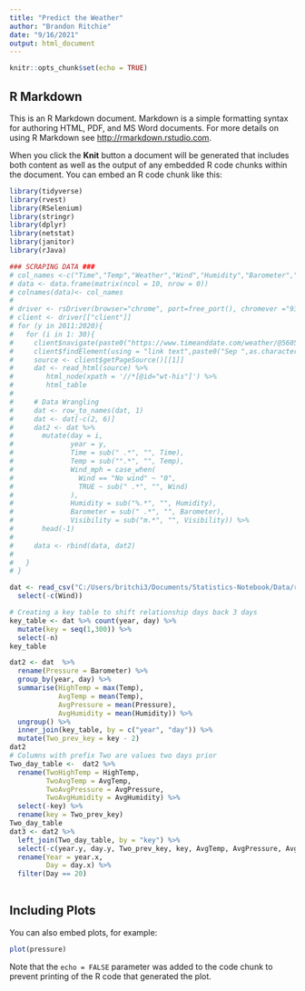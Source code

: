```yaml
---
title: "Predict the Weather"
author: "Brandon Ritchie"
date: "9/16/2021"
output: html_document
---
```


```r
knitr::opts_chunk$set(echo = TRUE)
```

## R Markdown

This is an R Markdown document. Markdown is a simple formatting syntax for authoring HTML, PDF, and MS Word documents. For more details on using R Markdown see <http://rmarkdown.rstudio.com>.

When you click the **Knit** button a document will be generated that includes both content as well as the output of any embedded R code chunks within the document. You can embed an R code chunk like this:

```r
library(tidyverse)
library(rvest)
library(RSelenium)
library(stringr)
library(dplyr)
library(netstat)
library(janitor)
library(rJava)

### SCRAPING DATA ###
# col_names <-c("Time","Temp","Weather","Wind","Humidity","Barometer","Visibility","day","year","Wind_mph")
# data <- data.frame(matrix(ncol = 10, nrow = 0))
# colnames(data)<- col_names
# 
# driver <- rsDriver(browser="chrome", port=free_port(), chromever ="93.0.4577.63")
# client <- driver[["client"]]
# for (y in 2011:2020){
#   for (i in 1: 30){
#     client$navigate(paste0("https://www.timeanddate.com/weather/@5605242/historic?month=9&year=", as.character(y)))
#     client$findElement(using = "link text",paste0("Sep ",as.character(i)))$clickElement()
#     source <- client$getPageSource()[[1]]
#     dat <- read_html(source) %>%
#        html_node(xpath = '//*[@id="wt-his"]') %>%
#        html_table
#     
#     # Data Wrangling
#     dat <- row_to_names(dat, 1)
#     dat <- dat[-c(2, 6)]
#     dat2 <- dat %>% 
#       mutate(day = i,
#              year = y,
#              Time = sub(" .*", "", Time),
#              Temp = sub("°.*", "", Temp),
#              Wind_mph = case_when(
#                Wind == "No wind" ~ "0",
#                TRUE ~ sub(" .*", "", Wind)
#              ),
#              Humidity = sub("%.*", "", Humidity),
#              Barometer = sub(" .*", "", Barometer),
#              Visibility = sub("m.*", "", Visibility)) %>% 
#       head(-1)
#     
#     data <- rbind(data, dat2)
#   
#   }
# }
```

```r
dat <- read_csv("C:/Users/britchi3/Documents/Statistics-Notebook/Data/rexburg_weather_dat.csv") %>% 
  select(-c(Wind))

# Creating a key table to shift relationship days back 3 days
key_table <- dat %>% count(year, day) %>% 
  mutate(key = seq(1,300)) %>% 
  select(-n)
key_table

dat2 <- dat  %>% 
  rename(Pressure = Barometer) %>%  
  group_by(year, day) %>% 
  summarise(HighTemp = max(Temp),
            AvgTemp = mean(Temp),
            AvgPressure = mean(Pressure),
            AvgHumidity = mean(Humidity)) %>% 
  ungroup() %>% 
  inner_join(key_table, by = c("year", "day")) %>% 
  mutate(Two_prev_key = key - 2)
dat2
# Columns with prefix Two are values two days prior
Two_day_table <-  dat2 %>%
  rename(TwoHighTemp = HighTemp,
         TwoAvgTemp = AvgTemp,
         TwoAvgPressure = AvgPressure,
         TwoAvgHumidity = AvgHumidity) %>% 
  select(-key) %>% 
  rename(key = Two_prev_key)
Two_day_table
dat3 <- dat2 %>% 
  left_join(Two_day_table, by = "key") %>% 
  select(-c(year.y, day.y, Two_prev_key, key, AvgTemp, AvgPressure, AvgHumidity)) %>% 
  rename(Year = year.x,
         Day = day.x) %>% 
  filter(Day == 20)
  
```

## Including Plots

You can also embed plots, for example:

```r
plot(pressure)
```

Note that the `echo = FALSE` parameter was added to the code chunk to prevent printing of the R code that generated the plot.
